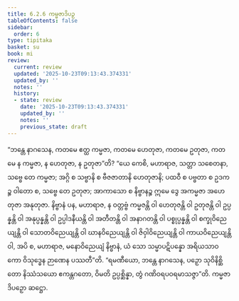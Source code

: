 ```yaml
---
title: 6.2.6 ကမ္မဇာဒိပဉှ
tableOfContents: false
sidebar:
  order: 6
type: tipitaka
basket: su
book: mi
review:
  current: review
  updated: '2025-10-23T09:13:43.374331'
  updated_by: ''
  notes: ''
  history:
  - state: review
    date: '2025-10-23T09:13:43.374331'
    updated_by: ''
    notes: ''
    previous_state: draft
---
```



<ReviewStatus review={frontmatter.review} showDetails={true} />

<HypothesisAnnotation frontmatter={frontmatter} />

<DynamicBreadcrumb />

<Division number="185" book="mi" e="ch" v="28">

<Paragraph number="1194" book="mi">
“ဘန္တေ နာဂသေန, ကတမေ ဧတ္ထ ကမ္မဇာ, ကတမေ ဟေတုဇာ, ကတမေ ဥတုဇာ, ကတမေ န ကမ္မဇာ, န ဟေတုဇာ, န ဥတုဇာ”တိ? “ယေ ကေစိ, မဟာရာဇ, သတ္တာ သစေတနာ, သဗ္ဗေ တေ ကမ္မဇာ; အဂ္ဂိ စ သဗ္ဗာနိ စ ဗီဇဇာတာနိ ဟေတုဇာနိ; ပထဝီ စ ပဗ္ဗတာ စ ဥဒကဉ္စ ဝါတော စ, သဗ္ဗေ တေ ဥတုဇာ; အာကာသော စ နိဗ္ဗာနဉ္စ ဣမေ ဒွေ အကမ္မဇာ အဟေတုဇာ အနုတုဇာ. နိဗ္ဗာနံ ပန, မဟာရာဇ, န ဝတ္တဗ္ဗံ ကမ္မဇန္တိ ဝါ ဟေတုဇန္တိ ဝါ ဥတုဇန္တိ ဝါ ဥပ္ပန္နန္တိ ဝါ အနုပ္ပန္နန္တိ ဝါ ဥပ္ပါဒနီယန္တိ ဝါ အတီတန္တိ ဝါ အနာဂတန္တိ ဝါ ပစ္စုပ္ပန္နန္တိ ဝါ စက္ခုဝိညေယျန္တိ ဝါ သောတဝိညေယျန္တိ ဝါ ဃာနဝိညေယျန္တိ ဝါ ဇိဝှါဝိညေယျန္တိ ဝါ ကာယဝိညေယျန္တိ ဝါ, အပိ စ, မဟာရာဇ, မနောဝိညေယျံ နိဗ္ဗာနံ, ယံ သော သမ္မာပဋိပန္နော အရိယသာဝကော ဝိသုဒ္ဓေန ဉာဏေန ပဿတီ”တိ. “ရမဏီယော, ဘန္တေ နာဂသေန, ပဉှော သုဝိနိစ္ဆိတော နိဿံသယော ဧကန္တဂတော, ဝိမတိ ဥပ္ပစ္ဆိန္နာ, တွံ ဂဏိဝရပဝရမာသဇ္ဇာ”တိ.

</Paragraph>
</Division>

<Paragraph number="1195" type="center" book="mi">
ကမ္မဇာဒိပဉှော ဆဋ္ဌော.
</Paragraph>